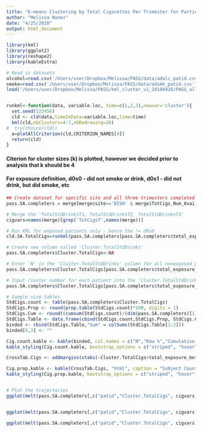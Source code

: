 ```yaml
---
title: "K-means Clustering by Total Cigarettes Per Trimester for Participants With Three Completed Trimesters in the South Africa Site"
author: "Melissa Nunez"
date: "4/25/2018"
output: html_document
---
```


```r
library(kml)
library(ggplot2)
library(reshape2)
library(kableExtra)

# Read in datasets
alcohol=read.csv('/Users/user/Dropbox/Melissa/PASS/data/adalc_patid.csv')
smoke=read.csv('/Users/user/Dropbox/Melissa/PASS/data/adsmk_patid.csv')
load('/Users/user/Dropbox/Melissa/PASS/kml_cluster_v1_20180426/PASS_allparticipants_v1_20180421.Rdata')


runkml<-function(data, variable.loc, time=c(1,2,3),newvar='cluster'){
  set.seed(123456)
  cld <- cld(data,timeInData=variable.loc,time=time)
  kml(cld,nbClusters=4:7,nbRedrawing=20)
#  try(choice(cld))
  a=plotAllCriterion(cld,CRITERION_NAMES[4])
  return(cld)
}
```

#### Citerion for cluster sizes (k) is plotted, however we decided prior to analysis that k should be 4
#### For exposure definition, d0s0 - did not smoke or drink, d0s1 - did not drink, but did smoke, etc
```r
## Create dataset for specific site and all three trimesters completed
pass.SA.completers = merge[merge$site=='BISH' & merge$TotCigs_Num_Avai_tri==3,]

# Merge the 'TotalStdDrinksT1, TotalStdDrinksT2, TotalStdDrinksT3'
cigvars=names(merge)[grep('TotCigsT',names(merge))]

# Run KML for exposed patients only - hence the != d0s0
cld.SA.TotalCigs=runkml(pass.SA.completers[pass.SA.completers$total_exposure_both!='d0s0',], grep('TotCigsT',names(merge)))

# Create new column called 'Cluster.TotalStdDrinks'
pass.SA.completers$Cluster.TotalCigs<-NA

# Enter 'N' in the 'Cluster.TotalStdDrinks' column for all nonexposed patients
pass.SA.completers$Cluster.TotalCigs[pass.SA.completers$total_exposure_both=='d0s0']='N'

# Input cluster number for each patient into the 'Cluster.TotalStdDrinks' column
pass.SA.completers$Cluster.TotalCigs[pass.SA.completers$total_exposure_both!='d0s0']=getClusters(cld.SA.TotalCigs,4)

# Sample size tables
StdCigs.count <- table(pass.SA.completers$Cluster.TotalCigs)
StdCigs.Prop <- round(prop.table(StdCigs.count)*100, digits = 1)
StdCigs.Cum <- round((cumsum(StdCigs.count)/(dim(pass.SA.completers)[1]))*100, digits = 1)
StdCigs.Table <- data.frame(cbind(StdCigs.count,StdCigs.Prop, StdCigs.Cum))
binded <- rbind(StdCigs.Table,"Sum" = colSums(StdCigs.Table[1:2]))
binded[6,3] <- ""

Cig.count.kable <- kable(binded, col.names = c("N","Raw %","Cumulative %"), "html", caption = "Subject Count Per Cluster")
kable_styling(Cig.count.kable, bootstrap_options = c("striped", "hover"), full_width = F, position = "left")

CrossTab.Cigs <- addmargins(xtabs(~Cluster.TotalCigs+total_exposure_both, data = pass.SA.completers))

Cig.prop.kable <- kable(CrossTab.Cigs, "html", caption = "Subject Count Grouped by Cluster and Exposure")
kable_styling(Cig.prop.kable, bootstrap_options = c("striped", "hover"), full_width = F, position = "left")


# Plot the trajectories
ggplot(melt(pass.SA.completers[,c("patid","Cluster.TotalCigs", cigvars)], id=c('patid','Cluster.TotalCigs')), aes(x=variable,y=value, group=patid, colour=Cluster.TotalCigs))+stat_summary(aes(y = value,group = Cluster.TotalCigs), fun.y=mean, geom="line",size=2)+theme(legend.position=c(0.8,0.8))+ggtitle("Total Cigarettes Smoked Per Trimester Grouped by Cluster")


ggplot(melt(pass.SA.completers[,c("patid","Cluster.TotalCigs", cigvars)], id=c('patid','Cluster.TotalCigs')), aes(x=variable,y=value, group=patid, colour=Cluster.TotalCigs))+ggtitle("Total Cigarettes Smoked Per Trimester Grouped by Cluster")+geom_line(size=0.01,linetype = 1)+stat_summary(aes(y = value,group = Cluster.TotalCigs), fun.y=mean, geom="line",size=2)

ggplot(melt(pass.SA.completers[,c("patid","Cluster.TotalCigs", cigvars)], id=c('patid','Cluster.TotalCigs')), aes(x=variable,y=value, group=patid, colour=Cluster.TotalCigs))+ggtitle("Total Cigarettes Smoked Per Trimester Grouped by Cluster")+geom_line(size=0.01,linetype = 1)+stat_summary(aes(y = value,group = Cluster.TotalCigs), fun.y=mean, geom="line",size=2) + scale_x_discrete(labels=c("T1","T2","T3")) + facet_grid(. ~ Cluster.TotalCigs)




```



